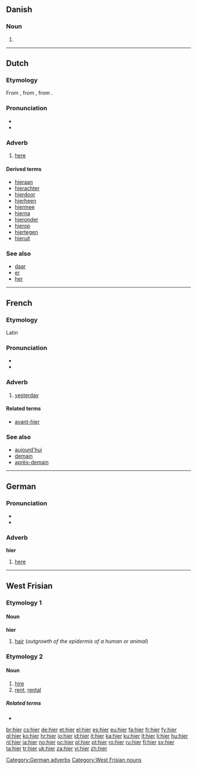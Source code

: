 ==Danish==

===Noun===
{{infl|da|noun form|g=n}}

# {{form of|plural indefinite|hi|lang=da}}

----

==Dutch==
===Etymology===
From {{etyl|dum|nl}} {{term|hier|lang=dum}}, from {{etyl|odt|nl}} {{term|hier|lang=odt}}, from {{proto|Germanic|hē₂r|lang=nl}}.

===Pronunciation===
* {{audio|Nl-hier.ogg|audio}}
* {{IPA|lang=nl|/ɦiːr/|/ɦiər/}}

===Adverb===
{{infl|nl|adverb|cat2=demonstrative adverbs}}

# [[here]]

====Derived terms====
{{top2}}
* [[hieraan]]
* [[hierachter]]
* [[hierdoor]]
* [[hierheen]]
* [[hiermee]]
* [[hierna]]
* [[hieronder]]
* [[hierop]]
* [[hiertegen]]
* [[hieruit]]
{{bottom}}

===See also===
* [[daar]]
* [[er#Dutch|er]]
* [[her#Dutch|her]]

----

==French==

===Etymology===
Latin {{term|lang=la|heri}}

===Pronunciation===
* {{IPA|lang=fr|/(i).jɛʁ/}}
* {{audio|Fr-hier.ogg|audio}}

===Adverb===
{{fr-adv}}

# [[yesterday]]

====Related terms====
* [[avant-hier]]

===See also===
* [[aujourd'hui]]
* [[demain]]
* [[après-demain]]

----

==German==

===Pronunciation===
* {{audio|De-at-hier.ogg|audio (Austria)}}
* {{IPA|[hiːɐ]|lang=de}}

===Adverb===
'''hier'''

# [[here]]

[[Category:German adverbs]]

----

==West Frisian==

===Etymology 1===

====Noun====
'''hier''' {{n}}

# [[hair]] (''outgrowth of the epidermis of a human or animal'')

===Etymology 2===

====Noun====
{{infl|fry|noun}}

# [[hire]]
# [[rent]], [[rental]]

=====Related terms=====
* {{l|fry|hiere}}

[[Category:West Frisian nouns]]

[[br:hier]]
[[cs:hier]]
[[de:hier]]
[[et:hier]]
[[el:hier]]
[[es:hier]]
[[eu:hier]]
[[fa:hier]]
[[fr:hier]]
[[fy:hier]]
[[gl:hier]]
[[ko:hier]]
[[hr:hier]]
[[io:hier]]
[[id:hier]]
[[it:hier]]
[[ka:hier]]
[[ku:hier]]
[[lt:hier]]
[[li:hier]]
[[hu:hier]]
[[nl:hier]]
[[ja:hier]]
[[no:hier]]
[[oc:hier]]
[[pl:hier]]
[[pt:hier]]
[[ro:hier]]
[[ru:hier]]
[[fi:hier]]
[[sv:hier]]
[[ta:hier]]
[[tr:hier]]
[[uk:hier]]
[[za:hier]]
[[vi:hier]]
[[zh:hier]]
